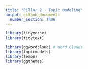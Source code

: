 ```yaml
---
title: "Pillar 2 - Topic Modeling"
output: github_document:
  number_section: TRUE
---
```


```r
library(tidyverse)
library(tidytext)

library(ggwordcloud) # Word Clouds
library(topicmodels)
library(lemon)
library(ggthemes)
```
